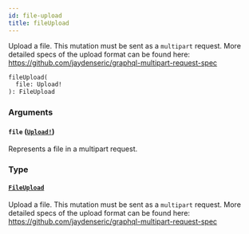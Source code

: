 ```yaml
---
id: file-upload
title: fileUpload
---
```


Upload a file. This mutation must be sent as a `multipart` request. More detailed specs of the upload format can be found here: https://github.com/jaydenseric/graphql-multipart-request-spec

```graphql
fileUpload(
  file: Upload!
): FileUpload

```

### Arguments

#### `file` ([`Upload!`](/developer/api-reference/scalars/upload.mdx))

Represents a file in a multipart request.

### Type

#### [`FileUpload`](/developer/api-reference/objects/file-upload.mdx)

Upload a file. This mutation must be sent as a `multipart` request. More detailed specs of the upload format can be found here: https://github.com/jaydenseric/graphql-multipart-request-spec
